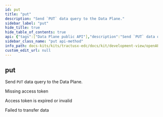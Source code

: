 ```yaml
---
id: put
title: "put"
description: "Send `PUT` data query to the Data Plane."
sidebar_label: "put"
hide_title: true
hide_table_of_contents: true
api: {"tags":["Data Plane public API"],"description":"Send `PUT` data query to the Data Plane.","operationId":"put","responses":{"400":{"description":"Missing access token"},"403":{"description":"Access token is expired or invalid"},"500":{"description":"Failed to transfer data"}},"method":"put","path":"/{any}","servers":[{"url":"/"}],"info":{"title":"Tractus-X EDC REST API","description":"Tractus-X EDC API Documentation","version":"0.5.1-SNAPSHOT"},"postman":{"name":"put","description":{"content":"Send `PUT` data query to the Data Plane.","type":"text/plain"},"url":{"path":[":any"],"host":["{{baseUrl}}"],"query":[],"variable":[]},"method":"PUT"}}
sidebar_class_name: "put api-method"
info_path: docs-kits/kits/tractusx-edc/docs/kit/development-view/openAPI/tractusx-edc-api/tractus-x-edc-rest-api
custom_edit_url: null
---
```



## put



Send `PUT` data query to the Data Plane.

<div><ApiTabs><TabItem label={"400"} value={"400"}><div>

Missing access token

</div><div></div></TabItem><TabItem label={"403"} value={"403"}><div>

Access token is expired or invalid

</div><div></div></TabItem><TabItem label={"500"} value={"500"}><div>

Failed to transfer data

</div><div></div></TabItem></ApiTabs></div>
      